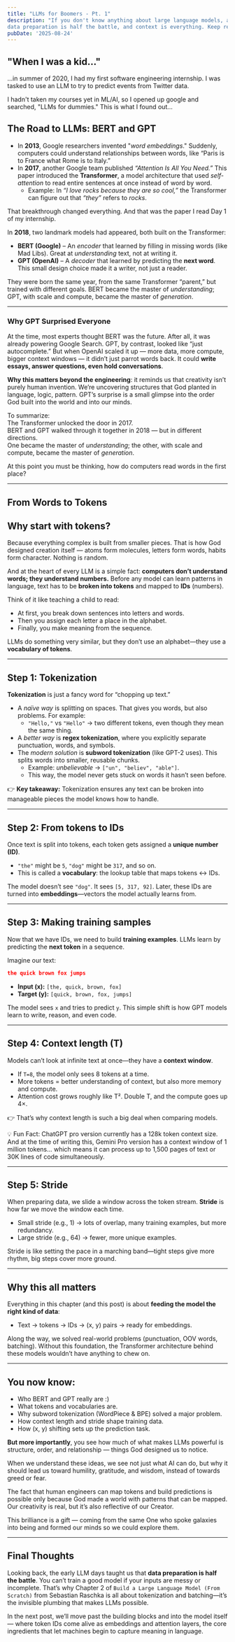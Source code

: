 ```yaml
---
title: "LLMs for Boomers - Pt. 1"
description: "If you don't know anything about large language models, all you need to know is transformers were invented by Google, words are now tokens, 
data preparation is half the battle, and context is everything. Keep reading if you want to know what made ChatGPT possible."
pubDate: '2025-08-24'
---
```


## "When I was a kid..."
...in summer of 2020, I had my first software engineering internship. I was tasked to use an LLM to try to predict events from Twitter data. 

I hadn't taken my courses yet in ML/AI, so I opened up google and searched, "LLMs for dummies." This is what I found out...

## The Road to LLMs: BERT and GPT
- In **2013**, Google researchers invented "*word embeddings*." Suddenly, computers could understand relationships between words, like “Paris is to France what Rome is to Italy.”  
- In **2017**, another Google team published *“Attention Is All You Need.”* This paper introduced the **Transformer**, a model architecture that used *self-attention* to read entire sentences at once instead of word by word.  
  - Example: In *“I love rocks because they are so cool,”* the Transformer can figure out that *“they”* refers to *rocks*.  

That breakthrough changed everything. And that was the paper I read Day 1 of my internship. 

In **2018**, two landmark models had appeared, both built on the Transformer:  
- **BERT (Google)** – An *encoder* that learned by filling in missing words (like Mad Libs). Great at *understanding* text, not at writing it.  
- **GPT (OpenAI)** – A *decoder* that learned by predicting the **next word**. This small design choice made it a writer, not just a reader.  

They were born the same year, from the same Transformer “parent,” but trained with different goals. BERT became the master of *understanding*; GPT, with scale and compute, became the master of *generation*.  

---

### Why GPT Surprised Everyone
At the time, most experts thought BERT was the future. After all, it was already powering Google Search. GPT, by contrast, looked like “just autocomplete.” But when OpenAI scaled it up — more data, more compute, bigger context windows — it didn’t just parrot words back. It could **write essays, answer questions, even hold conversations**. 

**Why this matters beyond the engineering**: it reminds us that creativity isn’t purely human invention. We’re uncovering structures that God planted in language, logic, pattern. GPT’s surprise is a small glimpse into the order God built into the world and into our minds.

To summarize:  
The Transformer unlocked the door in 2017.  
BERT and GPT walked through it together in 2018 — but in different directions.  
One became the master of *understanding*; the other, with scale and compute, became the master of *generation*.  

At this point you must be thinking, how do computers read words in the first place?

---

## From Words to Tokens

## Why start with tokens?
Because everything complex is built from smaller pieces. That is how God designed creation itself — atoms form molecules, letters form words, habits form character. Nothing is random.

And at the heart of every LLM is a simple fact: **computers don’t understand words; they understand numbers.** Before any model can learn patterns in language, text has to be **broken into tokens** and mapped to **IDs** (numbers).  


Think of it like teaching a child to read:  
- At first, you break down sentences into letters and words.  
- Then you assign each letter a place in the alphabet.  
- Finally, you make meaning from the sequence.  

LLMs do something very similar, but they don’t use an alphabet—they use a **vocabulary of tokens**.  

---

## Step 1: Tokenization
**Tokenization** is just a fancy word for “chopping up text.”  

- A *naïve way* is splitting on spaces. That gives you words, but also problems. For example:  
  - `"Hello,"` vs `"Hello"` → two different tokens, even though they mean the same thing.  
- A *better way* is **regex tokenization**, where you explicitly separate punctuation, words, and symbols.  
- The *modern solution* is **subword tokenization** (like GPT-2 uses). This splits words into smaller, reusable chunks.  
  - Example: *unbelievable* → `["un", "believ", "able"]`.  
  - This way, the model never gets stuck on words it hasn’t seen before.  

👉 **Key takeaway:** Tokenization ensures any text can be broken into manageable pieces the model knows how to handle.  

---

## Step 2: From tokens to IDs
Once text is split into tokens, each token gets assigned a **unique number (ID)**.  
- `"the"` might be `5`, `"dog"` might be `317`, and so on.  
- This is called a **vocabulary**: the lookup table that maps tokens ↔ IDs.  

The model doesn’t see `"dog"`. It sees `[5, 317, 92]`. Later, these IDs are turned into **embeddings**—vectors the model actually learns from.  

---

## Step 3: Making training samples
Now that we have IDs, we need to build **training examples**. LLMs learn by predicting the **next token** in a sequence.  

Imagine our text:  

```json
the quick brown fox jumps
```

- **Input (x):** `[the, quick, brown, fox]`  
- **Target (y):** `[quick, brown, fox, jumps]`  

The model sees `x` and tries to predict `y`. This simple shift is how GPT models learn to write, reason, and even code.  

---

## Step 4: Context length (T)
Models can’t look at infinite text at once—they have a **context window**.  

- If `T=8`, the model only sees 8 tokens at a time.  
- More tokens = better understanding of context, but also more memory and compute.  
- Attention cost grows roughly like T². Double T, and the compute goes up 4×.  

👉 That’s why context length is such a big deal when comparing models. 

💡 Fun Fact: ChatGPT pro version currently has a 128k token context size.
And at the time of writing this, Gemini Pro version has a context window of 1 million tokens... which means it can process up to 1,500 pages of text or 30K lines of code simultaneously.

---

## Step 5: Stride
When preparing data, we slide a window across the token stream. **Stride** is how far we move the window each time.  

- Small stride (e.g., 1) → lots of overlap, many training examples, but more redundancy.  
- Large stride (e.g., 64) → fewer, more unique examples.  

Stride is like setting the pace in a marching band—tight steps give more rhythm, big steps cover more ground.  

---

## Why this all matters
Everything in this chapter (and this post) is about **feeding the model the right kind of data**:  
- Text → tokens → IDs → (x, y) pairs → ready for embeddings.  

Along the way, we solved real-world problems (punctuation, OOV words, batching). Without this foundation, the Transformer architecture behind these models wouldn’t have anything to chew on.  

---

## **You now know:**  
- Who BERT and GPT really are :) 
- What tokens and vocabularies are.  
- Why subword tokenization (WordPiece & BPE) solved a major problem.  
- How context length and stride shape training data.  
- How (x, y) shifting sets up the prediction task.  

**But more importantly**, you see how much of what makes LLMs powerful is structure, order, and relationship — things God designed us to notice. 

When we understand these ideas, we see not just what AI can do, but why it should lead us toward humility, gratitude, and wisdom, instead of towards greed or fear. 

The fact that human engineers can map tokens and build predictions is possible only because God made a world with patterns that can be mapped. Our creativity is real, but it’s also reflective of our Creator. 

This brilliance is a gift — coming from the same One who spoke galaxies into being and formed our minds so we could explore them.

---

## Final Thoughts
Looking back, the early LLM days taught us that **data preparation is half the battle**. You can’t train a good model if your inputs are messy or incomplete. That’s why Chapter 2 of `Build a Large Language Model (From Scratch)` from Sebastian Raschka is all about tokenization and batching—it’s the invisible plumbing that makes LLMs possible.  

In the next post, we’ll move past the building blocks and into the model itself — where token IDs come alive as embeddings and attention layers, the core ingredients that let machines begin to capture meaning in language.



